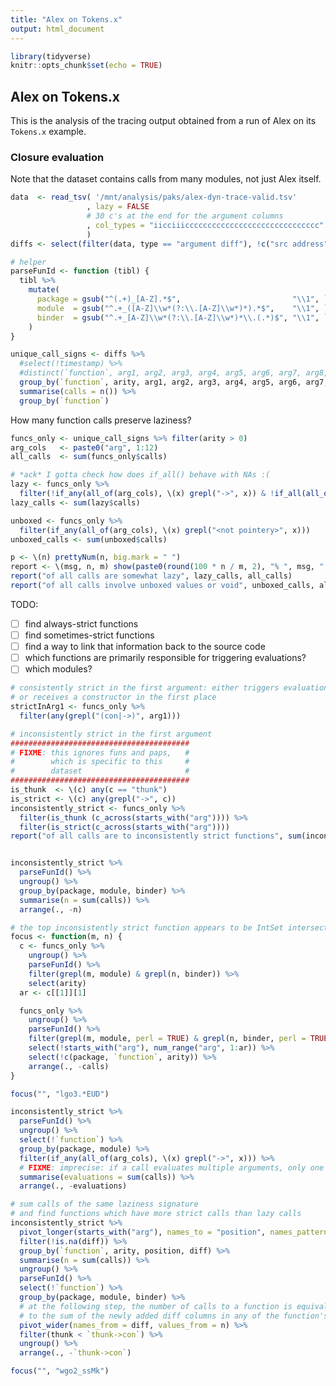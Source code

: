 ```yaml
---
title: "Alex on Tokens.x"
output: html_document
---
```


```r
library(tidyverse)
knitr::opts_chunk$set(echo = TRUE)
```

## Alex on Tokens.x

This is the analysis of the tracing output obtained from a run of Alex on its `Tokens.x` example.

### Closure evaluation

Note that the dataset contains calls from many modules, not just Alex itself.

```r
data  <- read_tsv( '/mnt/analysis/paks/alex-dyn-trace-valid.tsv'
                 , lazy = FALSE
                 # 30 c's at the end for the argument columns
                 , col_types = "iicciiicccccccccccccccccccccccccccccc"
                 )
diffs <- select(filter(data, type == "argument diff"), !c("src address", "dst address", type, "thread id"))

# helper
parseFunId <- function (tibl) {
  tibl %>%
    mutate(
      package = gsub("^(.+)_[A-Z].*$",                         "\\1", `function`, perl = TRUE),
      module  = gsub("^.+_([A-Z]\\w*(?:\\.[A-Z]\\w*)*).*$",    "\\1", `function`, perl = TRUE),
      binder  = gsub("^.+_[A-Z]\\w*(?:\\.[A-Z]\\w*)*\\.(.*)$", "\\1", `function`, perl = TRUE)
    )
}
```

```r
unique_call_signs <- diffs %>%
  #select(!timestamp) %>%
  #distinct(`function`, arg1, arg2, arg3, arg4, arg5, arg6, arg7, arg8, arg9, arg10, arg11, arg12, arg13)
  group_by(`function`, arity, arg1, arg2, arg3, arg4, arg5, arg6, arg7, arg8, arg9, arg10, arg11, arg12, arg13) %>%
  summarise(calls = n()) %>%
  group_by(`function`)
```

How many function calls preserve laziness?
```r
funcs_only <- unique_call_signs %>% filter(arity > 0)
arg_cols   <- paste0("arg", 1:12)
all_calls  <- sum(funcs_only$calls)

# *ack* I gotta check how does if_all() behave with NAs :(
lazy <- funcs_only %>%
  filter(!if_any(all_of(arg_cols), \(x) grepl("->", x)) & !if_all(all_of(arg_cols), \(x) grepl("(con|<not pointery>)", x)))
lazy_calls <- sum(lazy$calls)

unboxed <- funcs_only %>%
  filter(if_any(all_of(arg_cols), \(x) grepl("<not pointery>", x)))
unboxed_calls <- sum(unboxed$calls)

p <- \(n) prettyNum(n, big.mark = " ")
report <- \(msg, n, m) show(paste0(round(100 * n / m, 2), "% ", msg, " (", p(n), " / ", p(m), ")"))
report("of all calls are somewhat lazy", lazy_calls, all_calls)
report("of all calls involve unboxed values or void", unboxed_calls, all_calls)
```


TODO:

- [ ] find always-strict functions
- [ ] find sometimes-strict functions
- [ ] find a way to link that information back to the source code
- [ ] which functions are primarily responsible for triggering evaluations?
- [ ] which modules?

```r
# consistently strict in the first argument: either triggers evaluation
# or receives a constructor in the first place
strictInArg1 <- funcs_only %>%
  filter(any(grepl("(con|->)", arg1)))
```

```r
# inconsistently strict in the first argument
########################################
# FIXME: this ignores funs and paps,   #
#        which is specific to this     #
#        dataset                       #
########################################
is_thunk  <- \(c) any(c == "thunk")
is_strict <- \(c) any(grepl("->", c))
inconsistently_strict <- funcs_only %>%
  filter(is_thunk (c_across(starts_with("arg")))) %>%
  filter(is_strict(c_across(starts_with("arg"))))
report("of all calls are to inconsistently strict functions", sum(inconsistently_strict$calls), all_calls)


inconsistently_strict %>%
  parseFunId() %>%
  ungroup() %>%
  group_by(package, module, binder) %>%
  summarise(n = sum(calls)) %>%
  arrange(., -n)

# the top inconsistently strict function appears to be IntSet intersection
focus <- function(m, n) {
  c <- funcs_only %>%
    ungroup() %>%
    parseFunId() %>%
    filter(grepl(m, module) & grepl(n, binder)) %>%
    select(arity)
  ar <- c[[1]][1]

  funcs_only %>%
    ungroup() %>%
    parseFunId() %>%
    filter(grepl(m, module, perl = TRUE) & grepl(n, binder, perl = TRUE)) %>%
    select(!starts_with("arg"), num_range("arg", 1:ar)) %>%
    select(!c(package, `function`, arity)) %>%
    arrange(., -calls)
}

focus("", "lgo3.*EUD")
```


```r
inconsistently_strict %>%
  parseFunId() %>%
  ungroup() %>%
  select(!`function`) %>%
  group_by(package, module) %>%
  filter(if_any(all_of(arg_cols), \(x) grepl("->", x))) %>%
  # FIXME: imprecise: if a call evaluates multiple arguments, only one is counted
  summarise(evaluations = sum(calls)) %>%
  arrange(., -evaluations)
```


```r
# sum calls of the same laziness signature
# and find functions which have more strict calls than lazy calls
inconsistently_strict %>%
  pivot_longer(starts_with("arg"), names_to = "position", names_pattern = "arg(\\d*)", values_to = "diff") %>%
  filter(!is.na(diff)) %>%
  group_by(`function`, arity, position, diff) %>%
  summarise(n = sum(calls)) %>%
  ungroup() %>%
  parseFunId() %>%
  select(!`function`) %>%
  group_by(package, module, binder) %>%
  # at the following step, the number of calls to a function is equivalent
  # to the sum of the newly added diff columns in any of the function's rows
  pivot_wider(names_from = diff, values_from = n) %>%
  filter(thunk < `thunk->con`) %>%
  ungroup() %>%
  arrange(., -`thunk->con`)

focus("", "wgo2_ssMk")
```









































